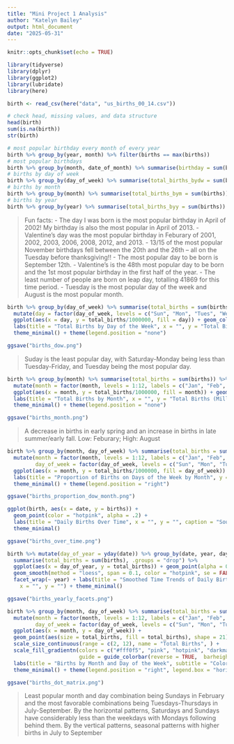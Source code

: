 ```yaml
---
title: "Mini Project 1 Analysis"
author: "Katelyn Bailey"
output: html_document
date: "2025-05-31"
---
```


```r
knitr::opts_chunk$set(echo = TRUE)
```

```r
library(tidyverse)
library(dplyr)
library(ggplot2)
library(lubridate)
library(here)

birth <- read_csv(here("data", "us_births_00_14.csv"))

# check head, missing values, and data structure 
head(birth)
sum(is.na(birth))
str(birth)
```

```r
# most popular birthday every month of every year 
birth %>% group_by(year, month) %>% filter(births == max(births)) 
# most popular birthdays 
birth %>% group_by(month, date_of_month) %>% summarise(birthday = sum(births)) %>% arrange(desc(birthday)) 
# births by day of week 
birth %>% group_by(day_of_week) %>% summarise(total_births_bydw = sum(births)) %>% arrange(desc(total_births_bydw))
# births by month 
birth %>% group_by(month) %>% summarise(total_births_bym = sum(births)) %>% arrange(desc(total_births_bym))
# births by year 
birth %>% group_by(year) %>% summarise(total_births_byy = sum(births)) %>% arrange(desc(total_births_byy))
```

> Fun facts: 
- The day I was born is the most popular birthday in April of 2002! My birthday is also the most popular in April of 2013. 
- Valentine's day was the most popular birthday in Feburary of 2001, 2002, 2003, 2006, 2008, 2012, and 2013. 
- 13/15 of the most popular November birthdays fell between the 20th and the 26th -- all on the Tuesday before thanksgiving!!
- The most popular day to be born is September 12th.
- Valentine's is the 48th most popular day to be born and the 1st most popular birthday in the first half of the year. 
- The least number of people are born on leap day, totalling 41869 for this time period. 
- Tuesday is the most popular day of the week and August is the most popular month. 

```r
birth %>% group_by(day_of_week) %>% summarise(total_births = sum(births)) %>% 
  mutate(day = factor(day_of_week, levels = c("Sun", "Mon", "Tues", "Wed", "Thurs", "Fri", "Sat"))) %>% 
  ggplot(aes(x = day, y = total_births/1000000, fill = day)) + geom_col() + 
  labs(title = "Total Births by Day of the Week", x = "", y = "Total Births (Millions)", caption = "Source: US births 2000-2014") +
  theme_minimal() + theme(legend.position = "none")

ggsave("births_dow.png")
```

> Suday is the least popular day, with Saturday-Monday being less than Tuesday-Friday, and Tuesday being the most popular day. 

```r
birth %>% group_by(month) %>% summarise(total_births = sum(births)) %>% 
  mutate(month = factor(month, levels = 1:12, labels = c("Jan", "Feb", "Mar", "Apr", "May", "June", "July", "Aug", "Sept", "Oct", "Nov", "Dec"))) %>% 
  ggplot(aes(x = month, y = total_births/1000000, fill = month)) + geom_col() + 
  labs(title = "Total Births by Month", x = "", y = "Total Births (Millions)", caption = "Source: US births 2000-2014") +
  theme_minimal() + theme(legend.position = "none")

ggsave("births_month.png")
```

> A decrease in births in early spring and an increase in births in late summer/early fall. Low: Feburary; High: August 

```r
birth %>% group_by(month, day_of_week) %>% summarise(total_births = sum(births)) %>%
  mutate(month = factor(month, levels = 1:12, labels = c("Jan", "Feb", "Mar", "Apr", "May", "June", "July", "Aug", "Sept", "Oct", "Nov", "Dec")),
         day_of_week = factor(day_of_week, levels = c("Sun", "Mon", "Tues", "Wed", "Thurs", "Fri", "Sat"))) %>%
  ggplot(aes(x = month, y = total_births/1000000, fill = day_of_week)) + geom_bar(stat = "identity", position = "fill") + 
  labs(title = "Proportion of Births on Days of the Week by Month", y = "", x = "", fill = "", caption = "Source: US births 2000-2014") + 
  theme_minimal() + theme(legend.position = "right")

ggsave("births_proportion_dow_month.png")
```

```r
ggplot(birth, aes(x = date, y = births)) +
  geom_point(color = "hotpink", alpha = .2) +
  labs(title = "Daily Births Over Time", x = "", y = "", caption = "Source: US births 2000-2014") +
  theme_minimal()

ggsave("births_over_time.png")
```

```r
birth %>% mutate(day_of_year = yday(date)) %>% group_by(date, year, day_of_year) %>%
  summarise(total_births = sum(births), .groups = "drop") %>% 
  ggplot(aes(x = day_of_year, y = total_births)) + geom_point(alpha = 0.2, color = "gray50") +
  geom_smooth(method = "loess", span = 0.1, color = "hotpink", se = FALSE) +
  facet_wrap(~ year) + labs(title = "Smoothed Time Trends of Daily Births by Year", caption = "Source: US births 2000-2014",
    x = "", y = "") + theme_minimal() 

ggsave("births_yearly_facets.png")
```

```r
birth %>% group_by(month, day_of_week) %>% summarise(total_births = sum(births), .groups = "drop") %>%
  mutate(month = factor(month, levels = 1:12, labels = c("Jan", "Feb", "Mar", "Apr", "May", "June", "July", "Aug", "Sept", "Oct", "Nov", "Dec")), 
         day_of_week = factor(day_of_week, levels = c("Sun", "Mon", "Tues", "Wed", "Thurs", "Fri", "Sat"))) %>% 
  ggplot(aes(x = month, y = day_of_week)) +
  geom_point(aes(size = total_births, fill = total_births), shape = 21) +
  scale_size_continuous(range = c(2, 12), name = "Total Births", ) +  
  scale_fill_gradientn(colors = c("#fff0f5", "pink", "hotpink", "darkmagenta"), name = "", 
                       guide = guide_colorbar(reverse = TRUE,  barheight = unit(125, "pt"))) + 
  labs(title = "Births by Month and Day of the Week", subtitle = "Colored and Sized by Total Births", x = "", y = "") +
  theme_minimal() + theme(legend.position = "right", legend.box = "horizontal")

ggsave("births_dot_matrix.png")
```

> Least popular month and day combination being Sundays in February and the most favorable combinations being Tuesdays-Thursdays in July-September. 
By the horizontal patterns, Saturdays and Sundays have considerably less than the weekdays with Mondays following behind them. 
By the vertical patterns, seasonal patterns with higher births in July to September
